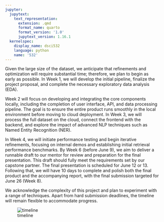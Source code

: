 ```yaml
---
jupyter:
  jupytext:
    text_representation:
      extension: .qmd
      format_name: quarto
      format_version: '1.0'
      jupytext_version: 1.16.1
  kernelspec:
    display_name: dsci532
    language: python
    name: '532'
---
```


Given the large size of the dataset, we anticipate that refinements and optimization will require substantial time; therefore, we plan to begin as early as possible. In Week 1, we will develop the initial pipeline, finalize the project proposal, and complete the necessary exploratory data analysis (EDA).

Week 2 will focus on developing and integrating the core components locally, including the completion of user interface, API, and data processing pipeline. The goal is to ensure the entire product runs smoothly in the local environment before moving to cloud deployment. In Week 3, we will process the full dataset on the cloud, connect the frontend with the backend, and explore the impact of advanced NLP techniques such as Named Entity Recognition (NER).

In Week 4, we will initiate performance testing and begin iterative refinements, focusing on internal demos and establishing initial retrieval performance benchmarks. By Week 6 (before June 9), we aim to deliver a runnable draft to our mentor for review and preparation for the final presentation. This draft should fully meet the requirements set by our capstone partner. The final presentation is scheduled for June 12 or 13. Following that, we will have 10 days to complete and polish both the final product and the accompanying report, with the final submission targeted for June 26 (Week 8).

We acknowledge the complexity of this project and plan to experiment with a range of techniques. Apart from hard submission deadlines, the timeline will remain flexible to accommodate progress. 

![timeline](../img/timeline.png){#fig-timeline}


